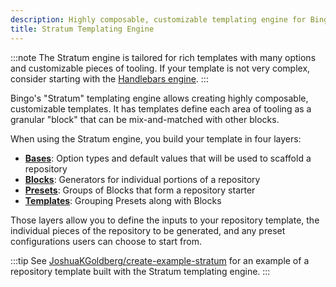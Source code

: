 ```yaml
---
description: Highly composable, customizable templating engine for Bingo.
title: Stratum Templating Engine
---
```


:::note
The Stratum engine is tailored for rich templates with many options and customizable pieces of tooling.
If your template is not very complex, consider starting with the [Handlebars engine](/engines/handlebars/about).
:::

Bingo's "Stratum" templating engine allows creating highly composable, customizable templates.
It has templates define each area of tooling as a granular "block" that can be mix-and-matched with other blocks.

When using the Stratum engine, you build your template in four layers:

- **[Bases](/engines/stratum/concepts/bases)**: Option types and default values that will be used to scaffold a repository
- **[Blocks](/engines/stratum/concepts/blocks)**: Generators for individual portions of a repository
- **[Presets](/engines/stratum/concepts/presets)**: Groups of Blocks that form a repository starter
- **[Templates](/engines/stratum/concepts/templates)**: Grouping Presets along with Blocks

Those layers allow you to define the inputs to your repository template, the individual pieces of the repository to be generated, and any preset configurations users can choose to start from.

:::tip
See [JoshuaKGoldberg/create-example-stratum](https://github.com/JoshuaKGoldberg/create-example-stratum) for an example of a repository template built with the Stratum templating engine.
:::
